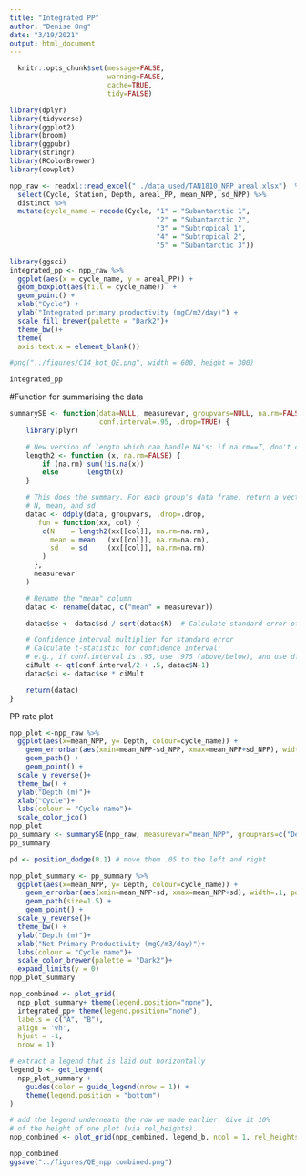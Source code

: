 ```yaml
---
title: "Integrated PP"
author: "Denise Ong"
date: "3/19/2021"
output: html_document
---
```

```r
  knitr::opts_chunk$set(message=FALSE,
                        warning=FALSE,
                        cache=TRUE,
                        tidy=FALSE)
```

```r
library(dplyr)
library(tidyverse)
library(ggplot2)
library(broom)
library(ggpubr)
library(stringr)
library(RColorBrewer)
library(cowplot)
```

```r
npp_raw <- readxl::read_excel("../data_used/TAN1810_NPP_areal.xlsx")  %>%
  select(Cycle, Station, Depth, areal_PP, mean_NPP, sd_NPP) %>%
  distinct %>%
  mutate(cycle_name = recode(Cycle, "1" = "Subantarctic 1",
                                    "2" = "Subantarctic 2",
                                    "3" = "Subtropical 1",
                                    "4" = "Subtropical 2",
                                    "5" = "Subantarctic 3"))
```

```r
library(ggsci)
integrated_pp <- npp_raw %>%
  ggplot(aes(x = cycle_name, y = areal_PP)) +
  geom_boxplot(aes(fill = cycle_name))  +
  geom_point() +
  xlab("Cycle") +
  ylab("Integrated primary productivity (mgC/m2/day)") +
  scale_fill_brewer(palette = "Dark2")+
  theme_bw()+
  theme(
  axis.text.x = element_blank())

#png("../figures/C14_hot_QE.png", width = 600, height = 300)

integrated_pp
```


#Function for summarising the data
```r
summarySE <- function(data=NULL, measurevar, groupvars=NULL, na.rm=FALSE,
                      conf.interval=.95, .drop=TRUE) {
    library(plyr)

    # New version of length which can handle NA's: if na.rm==T, don't count them
    length2 <- function (x, na.rm=FALSE) {
        if (na.rm) sum(!is.na(x))
        else       length(x)
    }

    # This does the summary. For each group's data frame, return a vector with
    # N, mean, and sd
    datac <- ddply(data, groupvars, .drop=.drop,
      .fun = function(xx, col) {
        c(N    = length2(xx[[col]], na.rm=na.rm),
          mean = mean   (xx[[col]], na.rm=na.rm),
          sd   = sd     (xx[[col]], na.rm=na.rm)
        )
      },
      measurevar
    )

    # Rename the "mean" column    
    datac <- rename(datac, c("mean" = measurevar))

    datac$se <- datac$sd / sqrt(datac$N)  # Calculate standard error of the mean

    # Confidence interval multiplier for standard error
    # Calculate t-statistic for confidence interval: 
    # e.g., if conf.interval is .95, use .975 (above/below), and use df=N-1
    ciMult <- qt(conf.interval/2 + .5, datac$N-1)
    datac$ci <- datac$se * ciMult

    return(datac)
}
```

PP rate plot
```r
npp_plot <-npp_raw %>%
  ggplot(aes(x=mean_NPP, y= Depth, colour=cycle_name)) + 
    geom_errorbar(aes(xmin=mean_NPP-sd_NPP, xmax=mean_NPP+sd_NPP), width=.1, position=pd) +
    geom_path() +
    geom_point() +
  scale_y_reverse()+
  theme_bw() +
  ylab("Depth (m)")+
  xlab("Cycle")+
  labs(colour = "Cycle name")+
  scale_color_jco()
npp_plot
pp_summary <- summarySE(npp_raw, measurevar="mean_NPP", groupvars=c("Depth","cycle_name"), na.rm=TRUE)
pp_summary

pd <- position_dodge(0.1) # move them .05 to the left and right

npp_plot_summary <- pp_summary %>%
  ggplot(aes(x=mean_NPP, y= Depth, colour=cycle_name)) + 
    geom_errorbar(aes(xmin=mean_NPP-sd, xmax=mean_NPP+sd), width=.1, position=pd) +
    geom_path(size=1.5) +
    geom_point() +
  scale_y_reverse()+
  theme_bw() +
  ylab("Depth (m)")+
  xlab("Net Primary Productivity (mgC/m3/day)")+
  labs(colour = "Cycle name")+
  scale_color_brewer(palette = "Dark2")+
  expand_limits(y = 0)
npp_plot_summary
```

```r
npp_combined <- plot_grid(
  npp_plot_summary+ theme(legend.position="none"),
  integrated_pp+ theme(legend.position="none"), 
  labels = c("A", "B"), 
  align = 'vh',
  hjust = -1,
  nrow = 1) 

# extract a legend that is laid out horizontally
legend_b <- get_legend(
  npp_plot_summary + 
    guides(color = guide_legend(nrow = 1)) +
    theme(legend.position = "bottom")
)

# add the legend underneath the row we made earlier. Give it 10%
# of the height of one plot (via rel_heights).
npp_combined <- plot_grid(npp_combined, legend_b, ncol = 1, rel_heights = c(1, .1))

npp_combined
ggsave("../figures/QE_npp combined.png")
```

